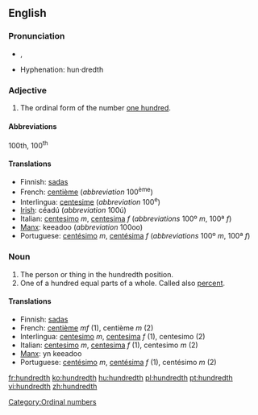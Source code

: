 ==English==

===Pronunciation===
*{{IPA|/ˈhʌndɹɛdθ/}}, {{SAMPA|/"hVndrEdT/}}
*Hyphenation: hun·dredth

===Adjective===

# The ordinal form of the number [[hundred|one hundred]].

====Abbreviations====
100th, 100<sup>th</sup>

====Translations====

*Finnish: [[sadas]]
*French: [[centième]] (''abbreviation'' 100<sup>ème</sup>)
*Interlingua: [[centesime]] (''abbreviation'' 100<sup>e</sup>)
*[[Irish]]: céadú (''abbreviation'' 100ú)
*Italian: [[centesimo]] ''m'', [[centesima]] ''f'' (''abbreviations'' 100º ''m'', 100ª ''f'')
*[[Manx]]: keeadoo (''abbreviation'' 100oo)
*Portuguese: [[centésimo]] ''m'', [[centésima]] ''f'' (''abbreviations'' 100º ''m'', 100ª ''f'')

===Noun===

#The person or thing in the hundredth position.
#One of a hundred equal parts of a whole. Called also [[percent]].

====Translations====

*Finnish: [[sadas]]
*French: [[centième]] ''mf'' (1), centième ''m'' (2)
*Interlingua: [[centesimo]] ''m'', [[centesima]] ''f'' (1), centesimo (2)
*Italian: [[centesimo]] ''m'', [[centesima]] ''f'' (1), centesimo ''m'' (2)
*[[Manx]]: yn keeadoo
*Portuguese: [[centésimo]] ''m'', [[centésima]] ''f'' (1), centésimo ''m'' (2)

[[Category:Ordinal numbers]]

[[fr:hundredth]]
[[ko:hundredth]]
[[hu:hundredth]]
[[pl:hundredth]]
[[pt:hundredth]]
[[vi:hundredth]]
[[zh:hundredth]]